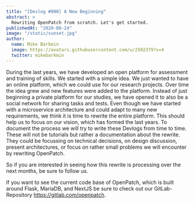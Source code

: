 ```yaml
---
title: "[Devlog #000] A New Beginning"
abstract: >
  Rewriting OpenPatch from scratch. Let's get started.
publishedAt: "2020-08-24"
image: "/static/sunset.jpg"
author:
  name: Mike Barkmin
  image: https://avatars.githubusercontent.com/u/2592379?v=4
  twitter: mikebarkmin
---
```


During the last years, we have developed an open platform for assessment and
training of skills. We started with a simple idea. We just wanted to have an
online platform, which we could use for our research projects. Over time the
idea grew and new features were added to the platform. Instead of just
beginning a private platform for our studies, we have opened it to also be a
social network for sharing tasks and tests. Even though we have started with
a microservice architecture and could adapt to many new requirements, we
think it is time to rewrite the entire platform. This should help us to focus
on our vision, which has formed the last years. To document the process we
will try to write these Devlogs from time to time. These will not be
tutorials but rather a documentation about the rewrite. They could be
focussing on technical decisions, on design discussion, present
architectures, or focus on rather small problems we will encounter by
rewriting OpenPatch.

So if you are interested in seeing how this rewrite is processing over the
next months, be sure to follow us.

If you want to see the current code base of OpenPatch, which is built around
Flask, MariaDB, and NextJS be sure to check out our GitLab-Repository
https://gitlab.com/openpatch.
